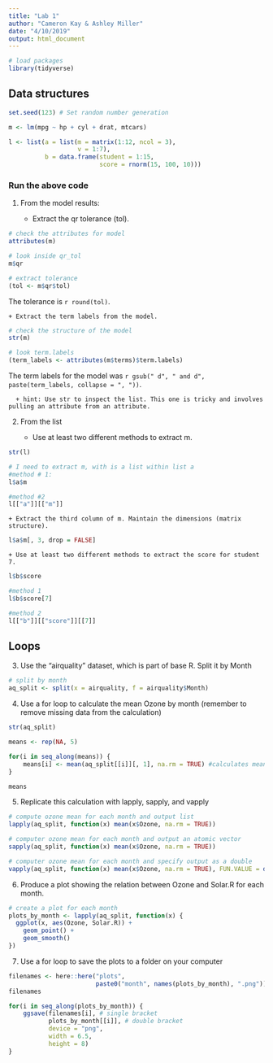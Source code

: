 ```yaml
---
title: "Lab 1"
author: "Cameron Kay & Ashley Miller"
date: "4/10/2019"
output: html_document
---
```


```r
# load packages
library(tidyverse)
```

## Data structures
```r
set.seed(123) # Set random number generation

m <- lm(mpg ~ hp + cyl + drat, mtcars)

l <- list(a = list(m = matrix(1:12, ncol = 3),
                   v = 1:7),
          b = data.frame(student = 1:15,
                         score = rnorm(15, 100, 10)))

```

### Run the above code

1. From the model results:

    + Extract the qr tolerance (tol).
    
```r
# check the attributes for model
attributes(m)

# look inside qr_tol
m$qr

# extract tolerance
(tol <- m$qr$tol)

```

The tolerance is `r round(tol)`. 

    + Extract the term labels from the model.

```r
# check the structure of the model
str(m)

# look term.labels
(term_labels <- attributes(m$terms)$term.labels)
```

The term labels for the model was `r gsub(" d", " and d", paste(term_labels, collapse = ", "))`.
  
      + hint: Use str to inspect the list. This one is tricky and involves pulling an attribute from an attribute.
    
2. From the list

    + Use at least two different methods to extract m.

```r

str(l)

# I need to extract m, with is a list within list a
#method # 1:
l$a$m

#method #2
l[["a"]][["m"]]

```

    + Extract the third column of m. Maintain the dimensions (matrix structure).
 
```r

l$a$m[, 3, drop = FALSE]

```
   
    + Use at least two different methods to extract the score for student 7.

```r

l$b$score

#method 1
l$b$score[7]

#method 2
l[["b"]][["score"]][[7]]

```

## Loops

3. Use the “airquality” dataset, which is part of base R. Split it by Month
```r
# split by month
aq_split <- split(x = airquality, f = airquality$Month)
```

4. Use a for loop to calculate the mean Ozone by month (remember to remove missing data from the calculation)

```r

str(aq_split)

means <- rep(NA, 5)

for(i in seq_along(means)) {
    means[i] <- mean(aq_split[[i]][, 1], na.rm = TRUE) #calculates mean of column 1 (Ozone) for each list
}

means

```

5. Replicate this calculation with lapply, sapply, and vapply
```r
# compute ozone mean for each month and output list
lapply(aq_split, function(x) mean(x$Ozone, na.rm = TRUE))

# computer ozone mean for each month and output an atomic vector
sapply(aq_split, function(x) mean(x$Ozone, na.rm = TRUE))

# computer ozone mean for each month and specify output as a double
vapply(aq_split, function(x) mean(x$Ozone, na.rm = TRUE), FUN.VALUE = double(1))

```

6. Produce a plot showing the relation between Ozone and Solar.R for each month.
```r
# create a plot for each month
plots_by_month <- lapply(aq_split, function(x) {
  ggplot(x, aes(Ozone, Solar.R)) +
    geom_point() +
    geom_smooth()
})

```

7. Use a for loop to save the plots to a folder on your computer

```r

filenames <- here::here("plots", 
                        paste0("month", names(plots_by_month), ".png"))
filenames

for(i in seq_along(plots_by_month)) {
    ggsave(filenames[i], # single bracket
           plots_by_month[[i]], # double bracket
           device = "png",
           width = 6.5, 
           height = 8)
}

```

